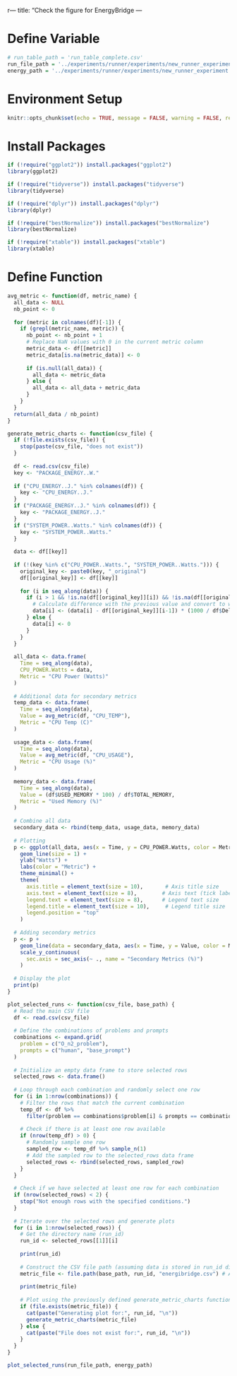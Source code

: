 r--- title: "Check the figure for EnergyBridge ---

# Define Variable
```r
# run_table_path = 'run_table_complete.csv'
run_file_path = '../experiments/runner/experiments/new_runner_experiment/run_table.csv'
energy_path = '../experiments/runner/experiments/new_runner_experiment'
```

# Environment Setup

```r
knitr::opts_chunk$set(echo = TRUE, message = FALSE, warning = FALSE, results = 'hide')
```

# Install Packages

```r
if (!require("ggplot2")) install.packages("ggplot2")
library(ggplot2)

if (!require("tidyverse")) install.packages("tidyverse")
library(tidyverse)

if (!require("dplyr")) install.packages("dplyr")
library(dplyr)

if (!require("bestNormalize")) install.packages("bestNormalize")
library(bestNormalize)

if (!require("xtable")) install.packages("xtable")
library(xtable)
```

# Define Function
```r
avg_metric <- function(df, metric_name) {
  all_data <- NULL
  nb_point <- 0
  
  for (metric in colnames(df)[-1]) {
    if (grepl(metric_name, metric)) {
      nb_point <- nb_point + 1
      # Replace NaN values with 0 in the current metric column
      metric_data <- df[[metric]]
      metric_data[is.na(metric_data)] <- 0
      
      if (is.null(all_data)) {
        all_data <- metric_data
      } else {
        all_data <- all_data + metric_data
      }
    }
  }
  return(all_data / nb_point)
}
```


```r
generate_metric_charts <- function(csv_file) {
  if (!file.exists(csv_file)) {
    stop(paste(csv_file, "does not exist"))
  }
  
  df <- read.csv(csv_file)
  key <- "PACKAGE_ENERGY..W."
  
  if ("CPU_ENERGY..J." %in% colnames(df)) {
    key <- "CPU_ENERGY..J."
  }
  if ("PACKAGE_ENERGY..J." %in% colnames(df)) {
    key <- "PACKAGE_ENERGY..J."
  }
  if ("SYSTEM_POWER..Watts." %in% colnames(df)) {
    key <- "SYSTEM_POWER..Watts."
  }
  
  data <- df[[key]]
  
  if (!(key %in% c("CPU_POWER..Watts.", "SYSTEM_POWER..Watts."))) {
    original_key <- paste0(key, "_original")
    df[[original_key]] <- df[[key]]
    
    for (i in seq_along(data)) {
      if (i > 1 && !is.na(df[[original_key]][i]) && !is.na(df[[original_key]][i-1])) {
        # Calculate difference with the previous value and convert to watts
        data[i] <- (data[i] - df[[original_key]][i-1]) * (1000 / df$Delta[i])
      } else {
        data[i] <- 0
      }
    }
  }
  
  all_data <- data.frame(
    Time = seq_along(data),
    CPU_POWER.Watts = data,
    Metric = "CPU Power (Watts)"
  )
  
  # Additional data for secondary metrics
  temp_data <- data.frame(
    Time = seq_along(data),
    Value = avg_metric(df, "CPU_TEMP"),
    Metric = "CPU Temp (C)"
  )
  
  usage_data <- data.frame(
    Time = seq_along(data),
    Value = avg_metric(df, "CPU_USAGE"),
    Metric = "CPU Usage (%)"
  )
  
  memory_data <- data.frame(
    Time = seq_along(data),
    Value = (df$USED_MEMORY * 100) / df$TOTAL_MEMORY,
    Metric = "Used Memory (%)"
  )
  
  # Combine all data
  secondary_data <- rbind(temp_data, usage_data, memory_data)
  
  # Plotting
  p <- ggplot(all_data, aes(x = Time, y = CPU_POWER.Watts, color = Metric)) +
    geom_line(size = 1) +
    ylab("Watts") +
    labs(color = "Metric") +
    theme_minimal() +
    theme(
      axis.title = element_text(size = 10),       # Axis title size
      axis.text = element_text(size = 8),        # Axis text (tick labels) size
      legend.text = element_text(size = 8),      # Legend text size
      legend.title = element_text(size = 10),     # Legend title size
      legend.position = "top"
    )
  
  # Adding secondary metrics
  p <- p + 
    geom_line(data = secondary_data, aes(x = Time, y = Value, color = Metric), size = 1) +
    scale_y_continuous(
      sec.axis = sec_axis(~ ., name = "Secondary Metrics (%)")
    )
  
  # Display the plot
  print(p)
}
```

```r
plot_selected_runs <- function(csv_file, base_path) {
  # Read the main CSV file
  df <- read.csv(csv_file)
  
  # Define the combinations of problems and prompts
  combinations <- expand.grid(
    problem = c("O_n2_problem"),
    prompts = c("human", "base_prompt")
  )
  
  # Initialize an empty data frame to store selected rows
  selected_rows <- data.frame()
  
  # Loop through each combination and randomly select one row
  for (i in 1:nrow(combinations)) {
    # Filter the rows that match the current combination
    temp_df <- df %>%
      filter(problem == combinations$problem[i] & prompts == combinations$prompts[i])
    
    # Check if there is at least one row available
    if (nrow(temp_df) > 0) {
      # Randomly sample one row
      sampled_row <- temp_df %>% sample_n(1)
      # Add the sampled row to the selected_rows data frame
      selected_rows <- rbind(selected_rows, sampled_row)
    }
  }
  
  # Check if we have selected at least one row for each combination
  if (nrow(selected_rows) < 2) {
    stop("Not enough rows with the specified conditions.")
  }
  
  # Iterate over the selected rows and generate plots
  for (i in 1:nrow(selected_rows)) {
    # Get the directory name (run_id)
    run_id <- selected_rows[[1]][i]
    
    print(run_id)
    
    # Construct the CSV file path (assuming data is stored in run_id directory)
    metric_file <- file.path(base_path, run_id, "energibridge.csv") # Assuming metrics.csv as the filename
    
    print(metric_file)
    
    # Plot using the previously defined generate_metric_charts function
    if (file.exists(metric_file)) {
      cat(paste("Generating plot for:", run_id, "\n"))
      generate_metric_charts(metric_file)
    } else {
      cat(paste("File does not exist for:", run_id, "\n"))
    }
  }
}
```

```r
plot_selected_runs(run_file_path, energy_path)
```